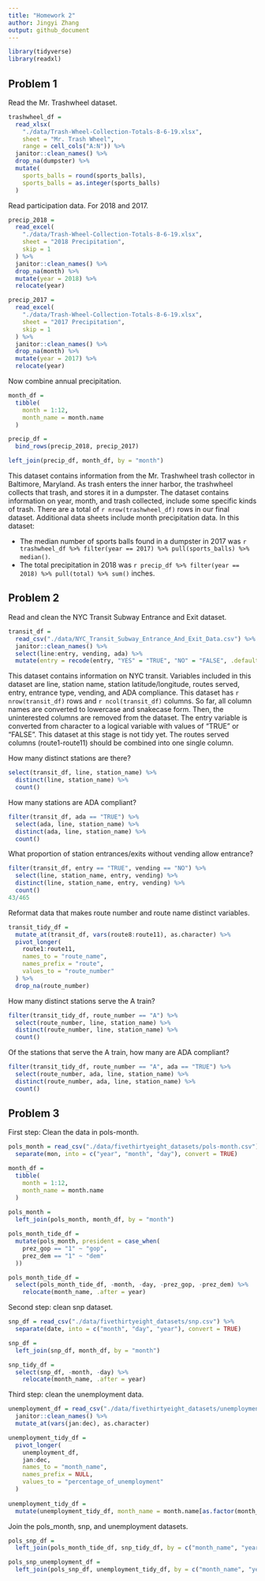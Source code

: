 ```yaml
---
title: "Homework 2"
author: Jingyi Zhang
output: github_document
---
```


```r
library(tidyverse)
library(readxl)
```

## Problem 1 

Read the Mr. Trashwheel dataset.

```r
trashwheel_df = 
  read_xlsx(
    "./data/Trash-Wheel-Collection-Totals-8-6-19.xlsx",
    sheet = "Mr. Trash Wheel",
    range = cell_cols("A:N")) %>%
  janitor::clean_names() %>%
  drop_na(dumpster) %>%
  mutate(
    sports_balls = round(sports_balls),
    sports_balls = as.integer(sports_balls)
  )
```

Read participation data. For 2018 and 2017.

```r
precip_2018 = 
  read_excel(
    "./data/Trash-Wheel-Collection-Totals-8-6-19.xlsx",
    sheet = "2018 Precipitation",
    skip = 1
  ) %>%
  janitor::clean_names() %>%
  drop_na(month) %>%
  mutate(year = 2018) %>%
  relocate(year)

precip_2017 = 
  read_excel(
    "./data/Trash-Wheel-Collection-Totals-8-6-19.xlsx",
    sheet = "2017 Precipitation",
    skip = 1
  ) %>%
  janitor::clean_names() %>%
  drop_na(month) %>%
  mutate(year = 2017) %>%
  relocate(year)
```

Now combine annual precipitation.

```r
month_df = 
  tibble(
    month = 1:12,
    month_name = month.name
  )

precip_df = 
  bind_rows(precip_2018, precip_2017)

left_join(precip_df, month_df, by = "month")
```

This dataset contains information from the Mr. Trashwheel trash collector in Baltimore, Maryland. As trash enters the inner harbor, the trashwheel collects that trash, and stores it in a dumpster. The dataset contains information on year, month, and trash collected, include some specific kinds of trash. There are a total of `r nrow(trashwheel_df)` rows in our final dataset. Additional data sheets include month precipitation data. In this dataset:

* The median number of sports balls found in a dumpster in 2017 was `r trashwheel_df %>% filter(year == 2017) %>% pull(sports_balls) %>% median()`.
* The total precipitation in 2018 was `r precip_df %>% filter(year == 2018) %>% pull(total) %>% sum()` inches.

## Problem 2

Read and clean the NYC Transit Subway Entrance and Exit dataset.

```r
transit_df =
  read_csv("./data/NYC_Transit_Subway_Entrance_And_Exit_Data.csv") %>%
  janitor::clean_names() %>%
  select(line:entry, vending, ada) %>%
  mutate(entry = recode(entry, "YES" = "TRUE", "NO" = "FALSE", .default = NULL))
```

This dataset contains information on NYC transit. Variables included in this dataset are line, station name, station latitude/longitude, routes served, entry, entrance type, vending, and ADA compliance. This dataset has `r nrow(transit_df)` rows and `r ncol(transit_df)` columns. So far, all column names are converted to lowercase and snakecase form. Then, the uninterested columns are removed from the dataset. The entry variable is converted from character to a logical variable with values of "TRUE" or "FALSE". This dataset at this stage is not tidy yet. The routes served columns (route1-route11) should be combined into one single column.  



How many distinct stations are there?

```r
select(transit_df, line, station_name) %>%
  distinct(line, station_name) %>%
  count()
```

How many stations are ADA compliant?

```r
filter(transit_df, ada == "TRUE") %>%
  select(ada, line, station_name) %>% 
  distinct(ada, line, station_name) %>% 
  count()
```

What proportion of station entrances/exits without vending allow entrance?

```r
filter(transit_df, entry == "TRUE", vending == "NO") %>%
  select(line, station_name, entry, vending) %>%
  distinct(line, station_name, entry, vending) %>%
  count()
43/465
```

Reformat data that makes route number and route name distinct variables.

```r
transit_tidy_df = 
  mutate_at(transit_df, vars(route8:route11), as.character) %>%
  pivot_longer(
    route1:route11,
    names_to = "route_name",
    names_prefix = "route",
    values_to = "route_number"
  ) %>%
  drop_na(route_number)
```

How many distinct stations serve the A train?

```r
filter(transit_tidy_df, route_number == "A") %>%
  select(route_number, line, station_name) %>%
  distinct(route_number, line, station_name) %>%
  count()
```

Of the stations that serve the A train, how many are ADA compliant?

```r
filter(transit_tidy_df, route_number == "A", ada == "TRUE") %>%
  select(route_number, ada, line, station_name) %>%
  distinct(route_number, ada, line, station_name) %>%
  count()
```

## Problem 3

First step: Clean the data in pols-month.

```r
pols_month = read_csv("./data/fivethirtyeight_datasets/pols-month.csv") %>%
  separate(mon, into = c("year", "month", "day"), convert = TRUE)

month_df =
  tibble(
    month = 1:12,
    month_name = month.name
  )
  
pols_month = 
  left_join(pols_month, month_df, by = "month")

pols_month_tide_df =
  mutate(pols_month, president = case_when(
    prez_gop == "1" ~ "gop",
    prez_dem == "1" ~ "dem"
  ))

pols_month_tide_df = 
  select(pols_month_tide_df, -month, -day, -prez_gop, -prez_dem) %>%
    relocate(month_name, .after = year)
```

Second step: clean snp dataset.

```r
snp_df = read_csv("./data/fivethirtyeight_datasets/snp.csv") %>%
  separate(date, into = c("month", "day", "year"), convert = TRUE)

snp_df = 
  left_join(snp_df, month_df, by = "month")

snp_tidy_df =
  select(snp_df, -month, -day) %>%
    relocate(month_name, .after = year)
```

Third step: clean the unemployment data.

```r
unemployment_df = read_csv("./data/fivethirtyeight_datasets/unemployment.csv") %>%
  janitor::clean_names() %>%
  mutate_at(vars(jan:dec), as.character)

unemployment_tidy_df =
  pivot_longer(
    unemployment_df,
    jan:dec,
    names_to = "month_name",
    names_prefix = NULL,
    values_to = "percentage_of_unemployment"
  )
    
unemployment_tidy_df =
  mutate(unemployment_tidy_df, month_name = month.name[as.factor(month_name)])
```

Join the pols_month, snp, and unemployment datasets.

```r
pols_snp_df =
  left_join(pols_month_tide_df, snp_tidy_df, by = c("month_name", "year"))

pols_snp_unemployment_df =
  left_join(pols_snp_df, unemployment_tidy_df, by = c("month_name", "year")) %>% view
```


